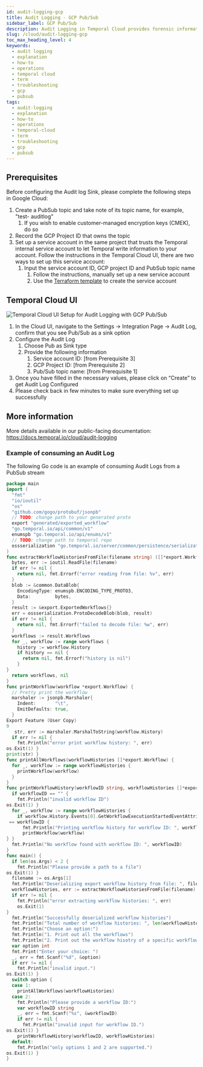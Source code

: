 ```yaml
---
id: audit-logging-gcp
title: Audit Logging - GCP Pub/Sub
sidebar_label: GCP Pub/Sub
description: Audit Logging in Temporal Cloud provides forensic information, integrating with GCP Pub/Sub for secure data handling and supporting key Admin and API Key operations. This streamlines audit and compliance processes.
slug: /cloud/audit-logging-gcp
toc_max_heading_level: 4
keywords:
  - audit logging
  - explanation
  - how-to
  - operations
  - temporal cloud
  - term
  - troubleshooting
  - gcp
  - pubsub
tags:
  - audit-logging
  - explanation
  - how-to
  - operations
  - temporal-cloud
  - term
  - troubleshooting
  - gcp
  - pubsub
---
```


## **Prerequisites**

Before configuring the Audit log Sink, please complete the following steps in Google Cloud:

1. Create a PubSub topic and take note of its topic name, for example, "test-
auditlog"
    1. If you wish to enable customer-managed encryption keys (CMEK), do so
2. Record the GCP Project ID that owns the topic
3. Set up a service account in the same project that trusts the Temporal internal service account to let Temporal write information to your account. Follow the instructions in the Temporal Cloud UI, there are two ways to set up this service account:
    1. Input the service account ID, GCP project ID and PubSub topic name
        1. Follow the instructions, manually set up a new service account
        2. Use the [Terraform template](https://github.com/temporalio/terraform-modules/tree/main/modules/gcp-sink-sa) to create the service account

## **Temporal Cloud UI**

![Temporal Cloud UI Setup for Audit Logging with GCP Pub/Sub](/img/audit-logging-pub-sub-gcp.png)

1. In the Cloud UI, navigate to the Settings → Integration Page → Audit Log, confirm that you see Pub/Sub as a sink option
2. Configure the Audit Log
    1. Choose Pub as Sink type
    2. Provide the following information
        1. Service account ID: [from Prerequisite 3]
        2. GCP Project ID: [from Prerequisite 2]
        3. Pub/Sub topic name: [from Prerequisite 1]
3. Once you have filled in the necessary values, please click on “Create” to get Audit Log Configured
4. Please check back in few minutes to make sure everything set up successfully

## More information

More details available in our public-facing documentation: https://docs.temporal.io/cloud/audit-logging

### Example of consuming an Audit Log

The following Go code is an example of consuming Audit Logs from a PubSub stream

```go
package main
import (
  "fmt"
  "io/ioutil"
  "os"
  "github.com/gogo/protobuf/jsonpb"
  // TODO: change path to your generated proto
  export "generated/exported_workflow"
  "go.temporal.io/api/common/v1"
  enumspb "go.temporal.io/api/enums/v1"
  // TODO: change path to temporal repo
  ossserialization "go.temporal.io/server/common/persistence/serialization"
)
func extractWorkflowHistoriesFromFile(filename string) ([]*export.Workflow, error) {
  bytes, err := ioutil.ReadFile(filename)
  if err != nil {
    return nil, fmt.Errorf("error reading from file: %v", err)
  }
  blob := &common.DataBlob{
    EncodingType: enumspb.ENCODING_TYPE_PROTO3,
    Data:         bytes,
  }
  result := &export.ExportedWorkflows{}
  err = ossserialization.ProtoDecodeBlob(blob, result)
  if err != nil {
    return nil, fmt.Errorf("failed to decode file: %w", err)
  }
  workflows := result.Workflows
  for _, workflow := range workflows {
    history := workflow.History
    if history == nil {
      return nil, fmt.Errorf("history is nil")
    }
}
  return workflows, nil
}
func printWorkflow(workflow *export.Workflow) {
  // Pretty print the workflow
  marshaler := jsonpb.Marshaler{
    Indent:       "\t",
    EmitDefaults: true,
  }
Export Feature (User Copy)
9
   str, err := marshaler.MarshalToString(workflow.History)
  if err != nil {
    fmt.Println("error print workflow history: ", err)
os.Exit(1) }
print(str) }
func printAllWorkflows(workflowHistories []*export.Workflow) {
  for _, workflow := range workflowHistories {
    printWorkflow(workflow)
  }
}
func printWorkflowHistory(workflowID string, workflowHistories []*export.Workflow) {
  if workflowID == "" {
    fmt.Println("invalid workflow ID")
os.Exit(1) }
  for _, workflow := range workflowHistories {
    if workflow.History.Events[0].GetWorkflowExecutionStartedEventAttributes().WorkflowId
 == workflowID {
      fmt.Println("Printing workflow history for workflow ID: ", workflowID)
      printWorkflow(workflow)
} }
  fmt.Println("No workflow found with workflow ID: ", workflowID)
}
func main() {
  if len(os.Args) < 2 {
    fmt.Println("Please provide a path to a file")
os.Exit(1) }
  filename := os.Args[1]
  fmt.Println("Deserializing export workflow history from file: ", filename)
  workflowHistories, err := extractWorkflowHistoriesFromFile(filename)
  if err != nil {
    fmt.Println("error extracting workflow histories: ", err)
    os.Exit(1)
}
  fmt.Println("Successfully deserialized workflow histories")
  fmt.Println("Total number of workflow histories: ", len(workflowHistories))
  fmt.Println("Choose an option:")
  fmt.Println("1. Print out all the workflows")
  fmt.Println("2. Print out the workflow hisotry of a specific workflow. Enter the workflow ID:")
  var option int
  fmt.Print("Enter your choice: ")
  _, err = fmt.Scanf("%d", &option)
  if err != nil {
    fmt.Println("invalid input.")
os.Exit(1) }
  switch option {
  case 1:
    printAllWorkflows(workflowHistories)
  case 2:
    fmt.Println("Please provide a workflow ID:")
    var workflowID string
    _, err = fmt.Scanf("%s", &workflowID)
    if err != nil {
      fmt.Println("invalid input for workflow ID.")
os.Exit(1) }
    printWorkflowHistory(workflowID, workflowHistories)
  default:
    fmt.Println("only options 1 and 2 are supported.")
os.Exit(1) }
}
```